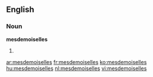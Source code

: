 ==English==

===Noun===
'''mesdemoiselles'''

# {{plural of|[[mademoiselle]]}}

[[ar:mesdemoiselles]]
[[fr:mesdemoiselles]]
[[ko:mesdemoiselles]]
[[hu:mesdemoiselles]]
[[nl:mesdemoiselles]]
[[vi:mesdemoiselles]]